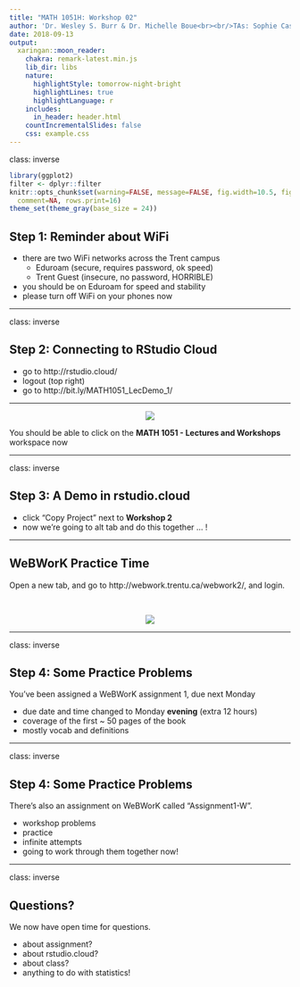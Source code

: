 ```yaml
---
title: "MATH 1051H: Workshop 02"
author: 'Dr. Wesley S. Burr & Dr. Michelle Boue<br><br/>TAs: Sophie Castel, Seyeon Kim, <br><br>Trevor Tyo, Melissa Van Bussel & Veronica Thorn'
date: 2018-09-13
output:
  xaringan::moon_reader:
    chakra: remark-latest.min.js
    lib_dir: libs
    nature:
      highlightStyle: tomorrow-night-bright
      highlightLines: true
      highlightLanguage: r
    includes:
      in_header: header.html
    countIncrementalSlides: false
    css: example.css
---
```


class: inverse

```r
library(ggplot2)
filter <- dplyr::filter
knitr::opts_chunk$set(warning=FALSE, message=FALSE, fig.width=10.5, fig.height=4, 
  comment=NA, rows.print=16)
theme_set(theme_gray(base_size = 24))
```

## Step 1: Reminder about WiFi

* there are two WiFi networks across the Trent campus
    - Eduroam (secure, requires password, ok speed)
    - Trent Guest (insecure, no password, HORRIBLE)
* you should be on Eduroam for speed and stability
* please turn off WiFi on your phones now

---

class: inverse

## Step 2: Connecting to RStudio Cloud

* go to http://rstudio.cloud/
* logout (top right)
* go to http://bit.ly/MATH1051_LecDemo_1/

---

<center>
<img src="./figure/rstudio_cloud.png">
</center>

You should be able to click on the **MATH 1051 - Lectures and Workshops** workspace now

---

class: inverse

## Step 3: A Demo in rstudio.cloud

* click "Copy Project" next to **Workshop 2**
* now we're going to alt tab and do this together ... !

---

## WeBWorK Practice Time

Open a new tab, and go to http://webwork.trentu.ca/webwork2/, and login.

<br>

<center>
<img src="./figure/webwork.png">
</center>

---

class: inverse

## Step 4: Some Practice Problems

You've been assigned a WeBWorK assignment 1, due next Monday

* due date and time changed to Monday **evening** (extra 12 hours)
* coverage of the first ~ 50 pages of the book
* mostly vocab and definitions

---

class: inverse

## Step 4: Some Practice Problems

There's also an assignment on WeBWorK called "Assignment1-W".

* workshop problems
* practice
* infinite attempts
* going to work through them together now!

---

class: inverse

## Questions?

We now have open time for questions.

* about assignment?
* about rstudio.cloud?
* about class?
* anything to do with statistics!
